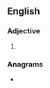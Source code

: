 {{also|upside down}}
==English==

===Adjective===
{{en-adj|-}}

# {{alternative spelling of|upside down|lang=en}}

===Anagrams===
* {{anagrams|en|downside up}}